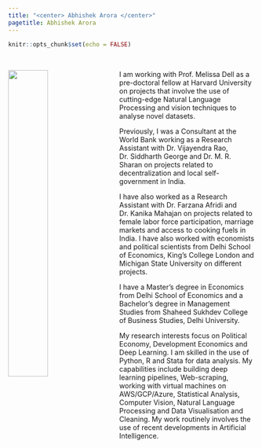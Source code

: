 ```yaml
---
title: "<center> Abhishek Arora </center>"
pagetitle: Abhishek Arora
---
```


```r
knitr::opts_chunk$set(echo = FALSE)
```

<br>

<div class="col2"> <img src="images/abhishek_semi_casual.jpg" style="float:left;margin: 0px 25px 15px 0px;width:40%;">  

I am working with Prof. Melissa Dell as a pre-doctoral fellow at Harvard University on projects that involve the use of cutting-edge Natural Language Processing and vision techniques to analyse novel datasets. 

Previously, I was a Consultant at the World Bank working as a Research Assistant with Dr. Vijayendra Rao, Dr. Siddharth George and Dr. M. R. Sharan on projects related to decentralization and local self-government in India. 

I have also worked as a Research Assistant with Dr. Farzana Afridi and Dr. Kanika Mahajan on projects related to female labor force participation, marriage markets and access to cooking fuels in India. I have also worked with economists and political scientists from Delhi School of Economics, King's College London and Michigan State University on different projects. 

I have a Master's degree in Economics from Delhi School of Economics and a Bachelor's degree in Management Studies from Shaheed Sukhdev College of Business Studies, Delhi University. 

My research interests focus on Political Economy, Development Economics and Deep Learning. I am skilled in the use of Python, R and Stata for data analysis. My capabilities include building deep learning pipelines, Web-scraping, working with virtual machines on AWS/GCP/Azure, Statistical Analysis, Computer Vision, Natural Language Processing and Data Visualisation and Cleaning. My work routinely involves the use of recent developments in Artificial Intelligence. 

 </div>

<div class="col2">

 </div>

